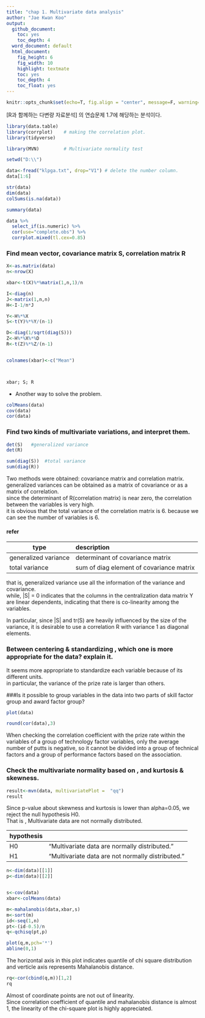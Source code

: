```yaml
---
title: "chap 1. Multivariate data analysis"
author: "Jae Kwan Koo"
output:
  github_document:
    toc: yes
    toc_depth: 4
  word_document: default
  html_document:
    fig_height: 6
    fig_width: 10
    highlight: textmate
    toc: yes
    toc_depth: 4
    toc_float: yes
---
```


```r
knitr::opts_chunk$set(echo=T, fig.align = "center", message=F, warning=F, fig.height = 5, cache=F, dpi = 300, dev = "png")
```  


[R과 함께하는 다변량 자료분석] 의 연습문제 1.7에 해당하는 분석이다.  



```r
library(data.table)  
library(corrplot)    # making the correlation plot.
library(tidyverse)

library(MVN)         # Multivariate normality test
```  

```r
setwd("D:\\")
```  


```r
data<-fread("klpga.txt", drop="V1") # delete the number column.
data[1:6]  
```  

```r
str(data)
dim(data)
colSums(is.na(data))
```  

```r
summary(data)
```  

```r
data %>% 
  select_if(is.numeric) %>%
  cor(use="complete.obs") %>%
  corrplot.mixed(tl.cex=0.85)
```




### Find mean vector, covariance matrix S, correlation matrix R  

```r
X<-as.matrix(data)
n<-nrow(X)

xbar<-t(X)%*%matrix(1,n,1)/n

I<-diag(n)
J<-matrix(1,n,n)
H<-I-1/n*J

Y<-H%*%X
S<-t(Y)%*%Y/(n-1)

D<-diag(1/sqrt(diag(S)))
Z<-H%*%X%*%D
R<-t(Z)%*%Z/(n-1)


colnames(xbar)<-c("Mean")



xbar; S; R
```  

- Another way to solve the problem.  

```r
colMeans(data)
cov(data)
cor(data)
```  

### Find two kinds of multivariate variations, and interpret them.  


```r
det(S)   #generalized variance
det(R) 

sum(diag(S))  #total variance
sum(diag(R))
```  

Two methods were obtained: covariance matrix and correlation matrix.  
generalized variances can be obtained as a matrix of covariance or as a matrix of correlation.  
since the determinant of R(correlation matrix) is near zero, the correlation between the variables is very high.  
it is obvious that the total variance of the correlation matrix is 6. because we can see the number of variables is 6.  

#### refer  

| type | description |  
|--| :- | 
| generalized variance | determinant of covariance matrix | 
| total variance | sum of diag element of covariance matrix |  

that is, generalized variance use all the information of the variance and covariance.  
while, |S| = 0 indicates that the columns in the centralization data matrix Y are linear dependents, indicating that there is co-linearity among the variables.  

In particular, since |S| and tr(S) are heavily influenced by the size of the variance, it is desirable to use a correlation R with variance 1 as diagonal elements.  


### Between centering & standardizing , which one is more appropriate for the data?  explain it.  

It seems more appropriate to standardize each variable because of its different units.  
in particular, the variance of the prize rate is larger than others.  


###Is it possible to group variables in the data into two parts of skill factor group and award factor group?  


```r
plot(data)

round(cor(data),3)
```  

When checking the correlation coefficient with the prize rate within the variables of a group of technology factor variables, only the average number of putts is negative, so it cannot be divided into a group of technical factors and a group of performance factors based on the association.  

### Check the multivariate normality based on , and kurtosis & skewness.  

```r
result<-mvn(data, multivariatePlot =  "qq")
result
```  


Since p-value about skewness and kurtosis is lower than alpha=0.05, we reject the null hypothesis H0.  
That is , Multivariate data are not normally distributed.

| hypothesis |  |  
|--| :- | 
| H0 | "Multivariate data are normally distributed." | 
| H1 | "Multivariate data are not normally distributed." |  

```r
n<-dim(data)[[1]]
p<-dim(data)[[2]]


s<-cov(data)
xbar<-colMeans(data)

m<-mahalanobis(data,xbar,s)
m<-sort(m)
id<-seq(1,n)
pt<-(id-0.5)/n
q<-qchisq(pt,p)

plot(q,m,pch='*')
abline(0,1)
```  

The horizontal axis in this plot indicates quantile of chi square distribution and verticle axis represents  Mahalanobis distance.  



```r
rq<-cor(cbind(q,m))[1,2]
rq
```  

Almost of coordinate points are not out of linearity.  
Since correlation coefficient of quantile and mahalanobis distance is almost 1, the linearity of the chi-square plot is highly appreciated.  


